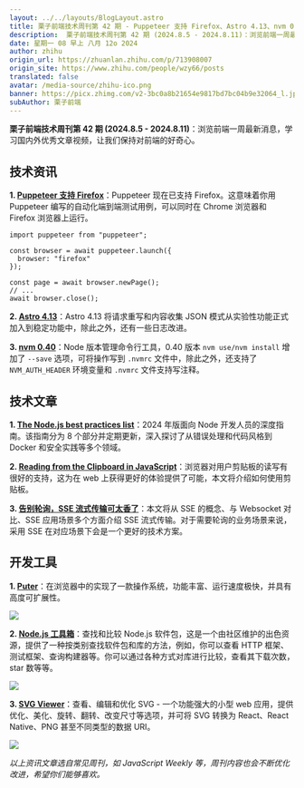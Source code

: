 ```yaml
---
layout: ../../layouts/BlogLayout.astro
title: 栗子前端技术周刊第 42 期 - Puppeteer 支持 Firefox、Astro 4.13、nvm 0.40...
description:  栗子前端技术周刊第 42 期 (2024.8.5 - 2024.8.11)：浏览前端一周最新消息，学习国内外优秀文章视频，让我们保持对前端的好奇心。1. Puppeteer 支持 Firefox：Puppeteer 现在已支持 Firefox。这意味着你用 Puppeteer 编写的自动化端到端测试用例，可以同时在 Chrome 浏览器和 Firefox 浏览器上运行。2. Astro 4.13：Astro 4.13 将请求重写和内容收集 JSON 模式从实验性功能正式加入到稳定功能中，除此之外，还有一些日志改进。3. nvm 0.40：No
date: 星期一 08 早上 八月 12o 2024
author: zhihu
origin_url: https://zhuanlan.zhihu.com/p/713908007
origin_site: https://www.zhihu.com/people/wzy66/posts
translated: false
avatar: /media-source/zhihu-ico.png
banner: https://picx.zhimg.com/v2-3bc0a8b21654e9817bd7bc04b9e32064_l.jpg
subAuthor: 栗子前端
---
```



<Reference client:only="react" title="栗子前端技术周刊第 42 期 - Puppeteer 支持 Firefox、Astro 4.13、nvm 0.40..." url="https://zhuanlan.zhihu.com/p/713908007" />



**栗子前端技术周刊第 42 期 (2024.8.5 - 2024.8.11)**：浏览前端一周最新消息，学习国内外优秀文章视频，让我们保持对前端的好奇心。

## **技术资讯**

**1\. [Puppeteer 支持 Firefox](https://link.zhihu.com/?target=https%3A//hacks.mozilla.org/2024/08/puppeteer-support-for-firefox)**：Puppeteer 现在已支持 Firefox。这意味着你用 Puppeteer 编写的自动化端到端测试用例，可以同时在 Chrome 浏览器和 Firefox 浏览器上运行。

```text
import puppeteer from "puppeteer";

const browser = await puppeteer.launch({
  browser: "firefox"
});

const page = await browser.newPage();
// ...
await browser.close();
```

**2\. [Astro 4.13](https://link.zhihu.com/?target=https%3A//astro.build/blog/astro-4130/)**：Astro 4.13 将请求重写和内容收集 JSON 模式从实验性功能正式加入到稳定功能中，除此之外，还有一些日志改进。

**3\. [nvm 0.40](https://link.zhihu.com/?target=https%3A//nodeweekly.com/link/158438/fcd03620c9)**：Node 版本管理命令行工具，0.40 版本 `nvm use/nvm install` 增加了 `--save` 选项，可将操作写到 `.nvmrc` 文件中，除此之外，还支持了 `NVM_AUTH_HEADER` 环境变量和 `.nvmrc` 文件支持写注释。

## **技术文章**

**1\. [The Node.js best practices list](https://link.zhihu.com/?target=https%3A//github.com/goldbergyoni/nodebestpractices%23readme)**：2024 年版面向 Node 开发人员的深度指南。该指南分为 8 个部分并定期更新，深入探讨了从错误处理和代码风格到 Docker 和安全实践等多个领域。  

**2\. [Reading from the Clipboard in JavaScript](https://link.zhihu.com/?target=https%3A//blog.logrocket.com/javascript-design-patterns-guide/)**：浏览器对用户剪贴板的读写有很好的支持，这为在 web 上获得更好的体验提供了可能，本文将介绍如何使用剪贴板。  

**3\. [告别轮询，SSE 流式传输可太香了](https://link.zhihu.com/?target=https%3A//juejin.cn/post/7355666189475954725)**：本文将从 SSE 的概念、与 Websocket 对比、SSE 应用场景多个方面介绍 SSE 流式传输。对于需要轮询的业务场景来说，采用 SSE 在对应场景下会是一个更好的技术方案。  

## **开发工具**

**1\. [Puter](https://link.zhihu.com/?target=https%3A//github.com/HeyPuter/puter)**：在浏览器中的实现了一款操作系统，功能丰富、运行速度极快，并具有高度可扩展性。

![](https://pic3.zhimg.com/v2-724c27068a2291f51b52df4a52e24d42_b.jpg)

**2\. [Node.js 工具箱](https://link.zhihu.com/?target=https%3A//nodejstoolbox.com/)**：查找和比较 Node.js 软件包，这是一个由社区维护的出色资源，提供了一种按类别查找软件包和库的方法，例如，你可以查看 HTTP 框架、测试框架、查询构建器等。你可以通过各种方式对库进行比较，查看其下载次数，star 数等等。

![](https://pic4.zhimg.com/v2-519e4f79c6a5c1a6937afcc5e9d47a73_b.jpg)

**3\. [SVG Viewer](https://link.zhihu.com/?target=https%3A//www.svgviewer.dev/)**：查看、编辑和优化 SVG - 一个功能强大的小型 web 应用，提供优化、美化、旋转、翻转、改变尺寸等选项，并可将 SVG 转换为 React、React Native、PNG 甚至不同类型的数据 URI。

![](https://pic2.zhimg.com/v2-403cbeee6a8ff231b00645e10eb172f5_b.jpg)

_以上资讯文章选自常见周刊，如 JavaScript Weekly 等，周刊内容也会不断优化改进，希望你们能够喜欢。_



